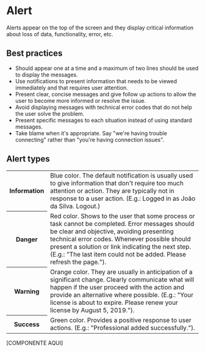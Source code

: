 # Alert

Alerts appear on the top  of the screen and they display critical information about loss of data, functionality, error, etc.

## Best practices

- Should appear one at a time and a maximum of two lines should be used to display the messages.
- Use notifications to present information that needs to be viewed immediately and that requires user attention.
- Present clear, concise messages and give follow up actions to allow the user to become more informed or resolve the issue.
- Avoid displaying messages with technical error codes that do not help the user solve the problem.
- Present specific messages to each situation instead of using standard messages.
- Take blame when it's appropriate. Say "we're having trouble connecting" rather than "you're having connection issues".

## Alert types

<table>
  <tr>
    <th width={160}>Information</th>
    <td>Blue color. The default notification is usually used to give information that don't require too much attention or action. They are typically not in response to a user action. (E.g.: Logged in as João da Silva. Logout.)</td>
  </tr>
  <tr>
    <th>Danger</th>
    <td>Red color. Shows to the user that some process or task cannot be completed. Error messages should be clear and objective, avoiding presenting technical error codes. Whenever possible should present a solution or link indicating the next step. (E.g.: "The last item could not be added. Please refresh the page.").</td>
  </tr>
  <tr>
    <th>Warning</th>
    <td>Orange color. They are usually in anticipation of a significant change. Clearly communicate what will happen if the user proceed with the action and provide an alternative where possible. (E.g.: "Your license is about to expire. Please renew your license by August 5, 2019.").</td>
  </tr>
  <tr>
    <th>Success</th>
    <td>Green color. Provides a positive response to user actions. (E.g.: "Professional added successfully.").</td>
  </tr>
</table>

[COMPONENTE AQUI]

